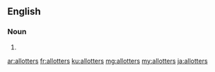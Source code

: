 ==English==

===Noun===
{{head|en|plural}}

# {{plural of|allotter|lang=en|nocat=1}}

[[ar:allotters]]
[[fr:allotters]]
[[ku:allotters]]
[[mg:allotters]]
[[my:allotters]]
[[ja:allotters]]